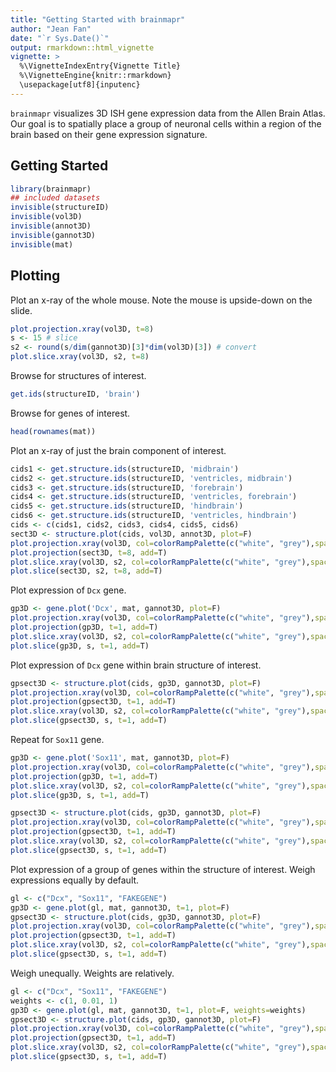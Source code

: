 ```yaml
---
title: "Getting Started with brainmapr"
author: "Jean Fan"
date: "`r Sys.Date()`"
output: rmarkdown::html_vignette
vignette: >
  %\VignetteIndexEntry{Vignette Title}
  %\VignetteEngine{knitr::rmarkdown}
  \usepackage[utf8]{inputenc}
---
```


`brainmapr` visualizes 3D ISH gene expression data from the Allen Brain Atlas. Our goal is to spatially place a group of neuronal cells within a region of the brain based on their gene expression signature. 

## Getting Started

```r
library(brainmapr)
## included datasets
invisible(structureID)
invisible(vol3D)
invisible(annot3D)
invisible(gannot3D)
invisible(mat)
```

## Plotting

Plot an x-ray of the whole mouse. Note the mouse is upside-down on the slide.

```r
plot.projection.xray(vol3D, t=8)
s <- 15 # slice
s2 <- round(s/dim(gannot3D)[3]*dim(vol3D)[3]) # convert
plot.slice.xray(vol3D, s2, t=8)
```

Browse for structures of interest.

```r
get.ids(structureID, 'brain')
```

Browse for genes of interest.
```r
head(rownames(mat))
```

Plot an x-ray of just the brain component of interest.

```r
cids1 <- get.structure.ids(structureID, 'midbrain')
cids2 <- get.structure.ids(structureID, 'ventricles, midbrain')
cids3 <- get.structure.ids(structureID, 'forebrain')
cids4 <- get.structure.ids(structureID, 'ventricles, forebrain')
cids5 <- get.structure.ids(structureID, 'hindbrain')
cids6 <- get.structure.ids(structureID, 'ventricles, hindbrain')
cids <- c(cids1, cids2, cids3, cids4, cids5, cids6)
sect3D <- structure.plot(cids, vol3D, annot3D, plot=F)
plot.projection.xray(vol3D, col=colorRampPalette(c("white", "grey"),space="Lab")(100), t=8)
plot.projection(sect3D, t=8, add=T)
plot.slice.xray(vol3D, s2, col=colorRampPalette(c("white", "grey"),space="Lab")(100), t=8)
plot.slice(sect3D, s2, t=8, add=T)
```

Plot expression of `Dcx` gene.

```r
gp3D <- gene.plot('Dcx', mat, gannot3D, plot=F)
plot.projection.xray(vol3D, col=colorRampPalette(c("white", "grey"),space="Lab")(100), t=8)
plot.projection(gp3D, t=1, add=T)
plot.slice.xray(vol3D, s2, col=colorRampPalette(c("white", "grey"),space="Lab")(100), t=8)
plot.slice(gp3D, s, t=1, add=T)
```

Plot expression of `Dcx` gene within brain structure of interest.

```r
gpsect3D <- structure.plot(cids, gp3D, gannot3D, plot=F)
plot.projection.xray(vol3D, col=colorRampPalette(c("white", "grey"),space="Lab")(100), t=8)
plot.projection(gpsect3D, t=1, add=T)
plot.slice.xray(vol3D, s2, col=colorRampPalette(c("white", "grey"),space="Lab")(100), t=8)
plot.slice(gpsect3D, s, t=1, add=T)
```

Repeat for `Sox11` gene.

```r
gp3D <- gene.plot('Sox11', mat, gannot3D, plot=F)
plot.projection.xray(vol3D, col=colorRampPalette(c("white", "grey"),space="Lab")(100), t=8)
plot.projection(gp3D, t=1, add=T)
plot.slice.xray(vol3D, s2, col=colorRampPalette(c("white", "grey"),space="Lab")(100), t=8)
plot.slice(gp3D, s, t=1, add=T)
```
```r
gpsect3D <- structure.plot(cids, gp3D, gannot3D, plot=F)
plot.projection.xray(vol3D, col=colorRampPalette(c("white", "grey"),space="Lab")(100), t=8)
plot.projection(gpsect3D, t=1, add=T)
plot.slice.xray(vol3D, s2, col=colorRampPalette(c("white", "grey"),space="Lab")(100), t=8)
plot.slice(gpsect3D, s, t=1, add=T)
```

Plot expression of a group of genes within the structure of interest. Weigh expressions equally by default.

```r
gl <- c("Dcx", "Sox11", "FAKEGENE")
gp3D <- gene.plot(gl, mat, gannot3D, t=1, plot=F)
gpsect3D <- structure.plot(cids, gp3D, gannot3D, plot=F)
plot.projection.xray(vol3D, col=colorRampPalette(c("white", "grey"),space="Lab")(100), t=8)
plot.projection(gpsect3D, t=1, add=T)
plot.slice.xray(vol3D, s2, col=colorRampPalette(c("white", "grey"),space="Lab")(100), t=8)
plot.slice(gpsect3D, s, t=1, add=T)
```

Weigh unequally. Weights are relatively. 

```r
gl <- c("Dcx", "Sox11", "FAKEGENE")
weights <- c(1, 0.01, 1)
gp3D <- gene.plot(gl, mat, gannot3D, t=1, plot=F, weights=weights)
gpsect3D <- structure.plot(cids, gp3D, gannot3D, plot=F)
plot.projection.xray(vol3D, col=colorRampPalette(c("white", "grey"),space="Lab")(100), t=8)
plot.projection(gpsect3D, t=1, add=T)
plot.slice.xray(vol3D, s2, col=colorRampPalette(c("white", "grey"),space="Lab")(100), t=8)
plot.slice(gpsect3D, s, t=1, add=T)
```

